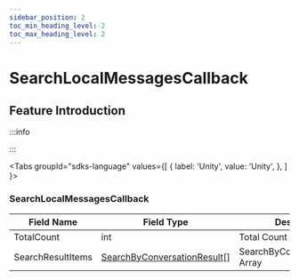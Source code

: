```yaml
---
sidebar_position: 2
toc_min_heading_level: 2
toc_max_heading_level: 2
---
```


# SearchLocalMessagesCallback 

## Feature Introduction

:::info


:::

<Tabs
groupId="sdks-language"
values={[
{ label: 'Unity', value: 'Unity', },
]
}>

<TabItem value="Unity">

### SearchLocalMessagesCallback

| Field Name                  | Field Type | Description           |
| -------------- | -------- | ------------ |
| TotalCount | int | Total Count    |
| SearchResultItems | [SearchByConversationResult](/class/message/searchResultItem.mdx)[] | SearchByConversationResult Array |

</TabItem>
</Tabs>
